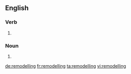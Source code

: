 ==English==

===Verb===
{{head|en}}

# {{present participle of|remodel}}

===Noun===
{{en-noun}}

# {{alternative form of|remodeling}}

[[de:remodelling]]
[[fr:remodelling]]
[[ta:remodelling]]
[[vi:remodelling]]